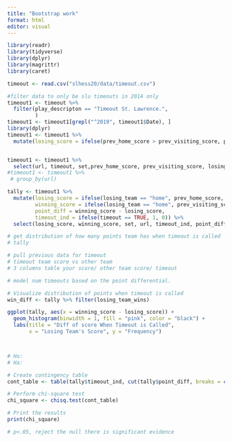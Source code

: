 ```yaml
---
title: "Bootstrap work"
format: html
editor: visual
---
```


```r
library(readr)
library(tidyverse)
library(dplyr)
library(magrittr)
library(caret)

timeout <- read.csv("slhess20/data/timeout.csv")
```

```r
#filter data to only be slu timeouts in 2014 only
timeout1 <- timeout %>% 
  filter(play_descripton == "Timeout St. Lawrence.", 
         ) 
timeout1 <- timeout1[grepl("^2019", timeout1$Date), ]
library(dplyr)
timeout1 <- timeout1 %>% 
  mutate(losing_score = ifelse(prev_home_score > prev_visiting_score, prev_visiting_score, prev_home_score))


timeout1 <- timeout1 %>% 
  select(url, timeout, set,prev_home_score, prev_visiting_score, losing_score, losing_team, set_winner, losing_team_wins)
#timeout1 <- timeout1 %>% 
 # group_by(url)

tally <- timeout1 %>% 
  mutate(losing_score = ifelse(losing_team == "home", prev_home_score, prev_visiting_score), 
         winning_score = ifelse(losing_team == "home", prev_visiting_score, prev_home_score),
         point_diff = winning_score - losing_score,
         timeout_ind = ifelse(timeout == TRUE, 1, 0)) %>% 
  select(losing_score, winning_score, set, url, timeout_ind, point_diff, losing_team_wins)

# get distribution of how many points team has when timeout is called
# tally 

# pull previous data for timeout
# timeout team score vs other team 
# 3 columns table your score/ other team score/ timeout

# model num timeouts based on the point differential.

```

```r
# Visualize distribution of points when timeout is called
win_diff <- tally %>% filter(losing_team_wins)

ggplot(tally, aes(x = winning_score - losing_score)) +
  geom_histogram(binwidth = 1, fill = "pink", color = "black") +
  labs(title = "Diff of score When Timeout is Called",
       x = "Losing Team's Score", y = "Frequency")




```

```r
# Ho: 
# Ha: 

# Create contingency table
cont_table <- table(tally$timeout_ind, cut(tally$point_diff, breaks = c(-Inf, 0, Inf)))

# Perform chi-square test
chi_square <- chisq.test(cont_table)

# Print the results
print(chi_square)

# p<.05, reject the null there is significant evidence 
```

